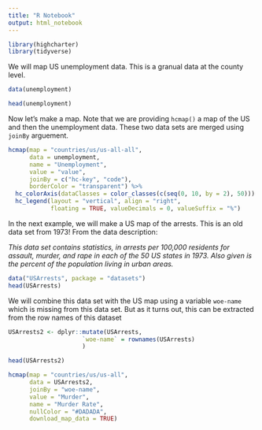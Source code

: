```yaml
---
title: "R Notebook"
output: html_notebook
---
```


```r
library(highcharter)
library(tidyverse)
```


We will map US unemployment data. This is a granual data at the county level.


```r

data(unemployment)

head(unemployment)
```

Now let's make a map. Note that we are providing `hcmap()` a map of the US and then the unemployment data. These two data sets are merged using `joinBy` arguement.


```r

hcmap(map = "countries/us/us-all-all",
      data = unemployment,
      name = "Unemployment",
      value = "value",
      joinBy = c("hc-key", "code"),
      borderColor = "transparent") %>%
  hc_colorAxis(dataClasses = color_classes(c(seq(0, 10, by = 2), 50))) %>% 
  hc_legend(layout = "vertical", align = "right",
            floating = TRUE, valueDecimals = 0, valueSuffix = "%") 
```


In the next example, we will make a US map of the arrests. This is an old data set from 1973! From the data description:

*This data set contains statistics, in arrests per 100,000 residents for assault, murder, and rape in each of the 50 US states in 1973. Also given is the percent of the population living in urban areas.*

```r
data("USArrests", package = "datasets")
head(USArrests)
```

We will combine this data set with the US map using a variable `woe-name` which is missing from this data set. But as it turns out, this can be extracted from the row names of this dataset

```r
USArrests2 <- dplyr::mutate(USArrests,
                     `woe-name` = rownames(USArrests)
                     )

head(USArrests2)

```


```r
hcmap(map = "countries/us/us-all", 
      data = USArrests2,
      joinBy = "woe-name",
      value = "Murder",
      name = "Murder Rate",
      nullColor = "#DADADA",
      download_map_data = TRUE) 

```

